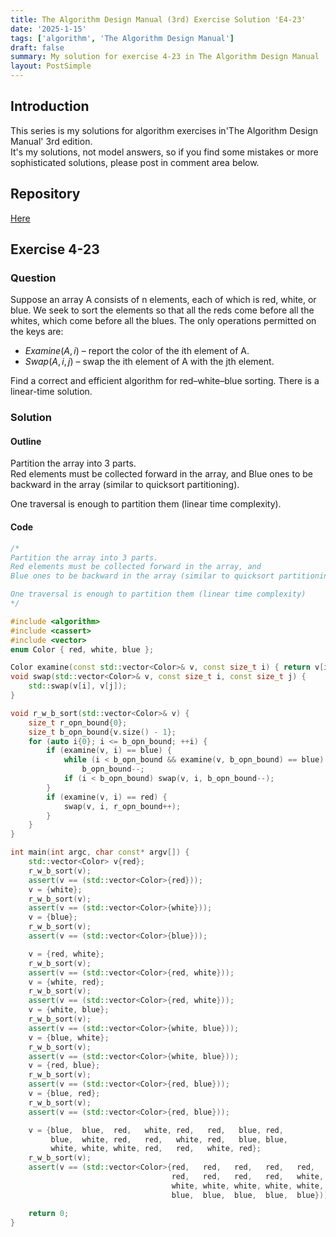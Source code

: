 ```yaml
---
title: The Algorithm Design Manual (3rd) Exercise Solution 'E4-23'
date: '2025-1-15'
tags: ['algorithm', 'The Algorithm Design Manual']
draft: false
summary: My solution for exercise 4-23 in The Algorithm Design Manual
layout: PostSimple
---
```


<TOCInline toc={props.toc} toHeading={5} asDisclosure={true} />

## Introduction

This series is my solutions for algorithm exercises in'The Algorithm Design Manual' 3rd edition.  
It's my solutions, not model answers, so if you find some mistakes or more sophisticated solutions, please post in comment area below.

## Repository

[Here](https://github.com/dede-20191130/tadm-solutions)

## Exercise 4-23

### Question

Suppose an array A consists of n elements, each of which is red, white, or
blue. We seek to sort the elements so that all the reds come before all the whites,
which come before all the blues. The only operations permitted on the keys are:

- $Examine(A,i)$ – report the color of the ith element of A.
- $Swap(A,i,j)$ – swap the ith element of A with the jth element.

Find a correct and efficient algorithm for red–white–blue sorting. There is a
linear-time solution.

### Solution

#### Outline

Partition the array into 3 parts.  
Red elements must be collected forward in the array, and Blue ones to be backward in the array (similar to quicksort partitioning).

One traversal is enough to partition them (linear time complexity).

#### Code

```cpp
/*
Partition the array into 3 parts.
Red elements must be collected forward in the array, and
Blue ones to be backward in the array (similar to quicksort partitioning).

One traversal is enough to partition them (linear time complexity)
*/

#include <algorithm>
#include <cassert>
#include <vector>
enum Color { red, white, blue };

Color examine(const std::vector<Color>& v, const size_t i) { return v[i]; }
void swap(std::vector<Color>& v, const size_t i, const size_t j) {
    std::swap(v[i], v[j]);
}

void r_w_b_sort(std::vector<Color>& v) {
    size_t r_opn_bound{0};
    size_t b_opn_bound{v.size() - 1};
    for (auto i{0}; i <= b_opn_bound; ++i) {
        if (examine(v, i) == blue) {
            while (i < b_opn_bound && examine(v, b_opn_bound) == blue)
                b_opn_bound--;
            if (i < b_opn_bound) swap(v, i, b_opn_bound--);
        }
        if (examine(v, i) == red) {
            swap(v, i, r_opn_bound++);
        }
    }
}

int main(int argc, char const* argv[]) {
    std::vector<Color> v{red};
    r_w_b_sort(v);
    assert(v == (std::vector<Color>{red}));
    v = {white};
    r_w_b_sort(v);
    assert(v == (std::vector<Color>{white}));
    v = {blue};
    r_w_b_sort(v);
    assert(v == (std::vector<Color>{blue}));

    v = {red, white};
    r_w_b_sort(v);
    assert(v == (std::vector<Color>{red, white}));
    v = {white, red};
    r_w_b_sort(v);
    assert(v == (std::vector<Color>{red, white}));
    v = {white, blue};
    r_w_b_sort(v);
    assert(v == (std::vector<Color>{white, blue}));
    v = {blue, white};
    r_w_b_sort(v);
    assert(v == (std::vector<Color>{white, blue}));
    v = {red, blue};
    r_w_b_sort(v);
    assert(v == (std::vector<Color>{red, blue}));
    v = {blue, red};
    r_w_b_sort(v);
    assert(v == (std::vector<Color>{red, blue}));

    v = {blue,  blue,  red,   white, red,   red,   blue, red,
         blue,  white, red,   red,   white, red,   blue, blue,
         white, white, white, red,   red,   white, red};
    r_w_b_sort(v);
    assert(v == (std::vector<Color>{red,   red,   red,   red,   red,   red,
                                    red,   red,   red,   red,   white, white,
                                    white, white, white, white, white, blue,
                                    blue,  blue,  blue,  blue,  blue}));

    return 0;
}

```
